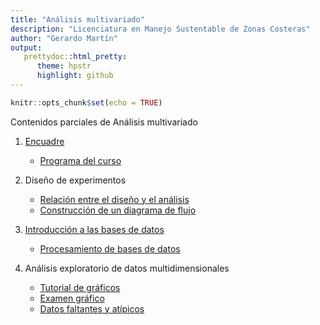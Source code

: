 ```yaml
---
title: "Análisis multivariado"
description: "Licenciatura en Manejo Sustentable de Zonas Costeras"
author: "Gerardo Martín"
output:
   prettydoc::html_pretty:
      theme: hpstr
      highlight: github
---
```


```r
knitr::opts_chunk$set(echo = TRUE)
```

Contenidos parciales de Análisis multivariado

1.  [Encuadre](Encuadre.pdf)
    
    - [Programa del curso](Programa.pdf)

2. Diseño de experimentos

    - [Relación entre el diseño y el análisis](Relacion-diseno-analisis.pdf)
    - [Construcción de un diagrama de flujo](Construccion-diagrama.pdf)

3. [Introducción a las bases de datos](Bases-de-datos.html)

    - [Procesamiento de bases de datos](Procesamiento-datos.html)

4. Análisis exploratorio de datos multidimensionales

    - [Tutorial de gráficos](Tutorial-graficos.html)
    - [Examen gráfico](Examen-grafico.html)
    - [Datos faltantes y atípicos](Faltantes-atipicos.html)
